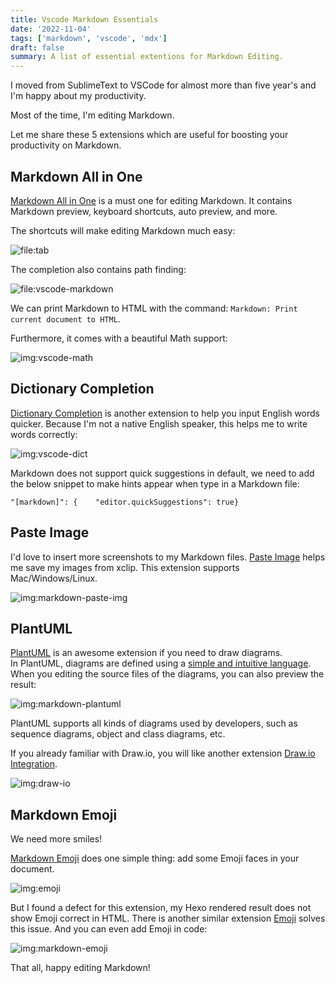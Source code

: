 ```yaml
---
title: Vscode Markdown Essentials
date: '2022-11-04'
tags: ['markdown', 'vscode', 'mdx']
draft: false
summary: A list of essential extentions for Markdown Editing.
---
```


I moved from SublimeText to VSCode for almost more than five year's and I'm happy about my productivity.

Most of the time, I'm editing Markdown.

Let me share these 5 extensions which are useful for boosting your productivity on Markdown.

## Markdown All in One

[Markdown All in One](https://github.com/yzhang-gh/vscode-markdown) is a must one for editing Markdown. It contains Markdown preview,
keyboard shortcuts, auto preview, and more.

The shortcuts will make editing Markdown much easy:

![file:tab](/static/images/vscode-markdown-essentials/tab-backspace.gif)

The completion also contains path finding:

![file:vscode-markdown](/static/images/vscode-markdown-essentials/vscode-markdown-all-in-one.gif)

We can print Markdown to HTML with the command: `Markdown: Print current document to HTML`.

Furthermore, it comes with a beautiful Math support:

![img:vscode-math](/static/images/vscode-markdown-essentials/markdown-math.png)

## Dictionary Completion

[Dictionary Completion](https://marketplace.visualstudio.com/items?itemName=yzhang.dictionary-completion) is another extension to help you input English words quicker. Because I'm not a native English speaker, this helps me to write words correctly:

![img:vscode-dict](/static/images/vscode-markdown-essentials/vscode-markdown-dict.gif)

Markdown does not support quick suggestions in default, we need to add the below snippet to make hints appear when type in a Markdown file:

```
"[markdown]": {    "editor.quickSuggestions": true}
```

## Paste Image

I'd love to insert more screenshots to my Markdown files. [Paste Image](https://marketplace.visualstudio.com/items?itemName=mushan.vscode-paste-image) helps me save my images from xclip. This extension supports Mac/Windows/Linux.

![img:markdown-paste-img](/static/images/vscode-markdown-essentials/vscode-paste-image.gif)

## PlantUML

[PlantUML](https://marketplace.visualstudio.com/items?itemName=jebbs.plantuml) is an awesome extension if you need to draw diagrams.  
In PlantUML, diagrams are defined using a [simple and intuitive language](https://plantuml.com/). When you editing the source files of the diagrams, you can also preview the result:

![img:markdown-plantuml](/static/images/vscode-markdown-essentials/plantuml-demo.gif)

PlantUML supports all kinds of diagrams used by developers, such as sequence diagrams, object and class diagrams, etc.

If you already familiar with Draw.io, you will like another extension [Draw.io Integration](https://marketplace.visualstudio.com/items?itemName=hediet.vscode-drawio).

![img:draw-io](/static/images/vscode-markdown-essentials/drawio-liveshare-demo.gif)

## Markdown Emoji

We need more smiles!

[Markdown Emoji](https://marketplace.visualstudio.com/items?itemName=bierner.markdown-emoji) does one simple thing: add some Emoji faces in your document.

![img:emoji](/static/images/vscode-markdown-essentials/markdown-emoji.png)

But I found a defect for this extension, my Hexo rendered result does not show Emoji correct in HTML. There is another similar extension [Emoji](https://marketplace.visualstudio.com/items?itemName=Perkovec.emoji) solves this issue. And you can even add Emoji in code:

![img:markdown-emoji](/static/images/vscode-markdown-essentials/markdown-emoji-2.gif)

That all, happy editing Markdown!
